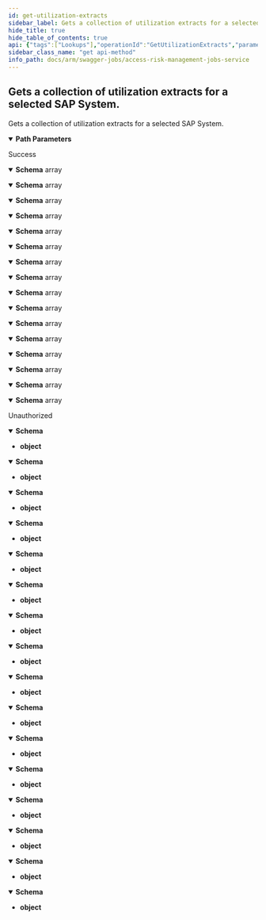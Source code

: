 ```yaml
---
id: get-utilization-extracts
sidebar_label: Gets a collection of utilization extracts for a selected SAP System.
hide_title: true
hide_table_of_contents: true
api: {"tags":["Lookups"],"operationId":"GetUtilizationExtracts","parameters":[{"name":"erpSystemId","in":"path","description":"The id of the selected ERP system.","required":true,"schema":{"type":"integer","format":"int32","minimum":1,"maximum":2147483647}}],"responses":{"200":{"description":"Success","content":{"application/json;odata.metadata=minimal;odata.streaming=true":{"schema":{"uniqueItems":false,"type":"array","items":{"type":"object","properties":{"id":{"format":"int32","type":"integer"},"text":{"type":"string","readOnly":true},"periodStart":{"format":"date-time","type":"string"},"createdDate":{"format":"date-time","type":"string"}}}}},"application/json;odata.metadata=minimal;odata.streaming=false":{"schema":{"uniqueItems":false,"type":"array","items":{"type":"object","properties":{"id":{"format":"int32","type":"integer"},"text":{"type":"string","readOnly":true},"periodStart":{"format":"date-time","type":"string"},"createdDate":{"format":"date-time","type":"string"}}}}},"application/json;odata.metadata=minimal":{"schema":{"uniqueItems":false,"type":"array","items":{"type":"object","properties":{"id":{"format":"int32","type":"integer"},"text":{"type":"string","readOnly":true},"periodStart":{"format":"date-time","type":"string"},"createdDate":{"format":"date-time","type":"string"}}}}},"application/json;odata.metadata=full;odata.streaming=true":{"schema":{"uniqueItems":false,"type":"array","items":{"type":"object","properties":{"id":{"format":"int32","type":"integer"},"text":{"type":"string","readOnly":true},"periodStart":{"format":"date-time","type":"string"},"createdDate":{"format":"date-time","type":"string"}}}}},"application/json;odata.metadata=full;odata.streaming=false":{"schema":{"uniqueItems":false,"type":"array","items":{"type":"object","properties":{"id":{"format":"int32","type":"integer"},"text":{"type":"string","readOnly":true},"periodStart":{"format":"date-time","type":"string"},"createdDate":{"format":"date-time","type":"string"}}}}},"application/json;odata.metadata=full":{"schema":{"uniqueItems":false,"type":"array","items":{"type":"object","properties":{"id":{"format":"int32","type":"integer"},"text":{"type":"string","readOnly":true},"periodStart":{"format":"date-time","type":"string"},"createdDate":{"format":"date-time","type":"string"}}}}},"application/json;odata.metadata=none;odata.streaming=true":{"schema":{"uniqueItems":false,"type":"array","items":{"type":"object","properties":{"id":{"format":"int32","type":"integer"},"text":{"type":"string","readOnly":true},"periodStart":{"format":"date-time","type":"string"},"createdDate":{"format":"date-time","type":"string"}}}}},"application/json;odata.metadata=none;odata.streaming=false":{"schema":{"uniqueItems":false,"type":"array","items":{"type":"object","properties":{"id":{"format":"int32","type":"integer"},"text":{"type":"string","readOnly":true},"periodStart":{"format":"date-time","type":"string"},"createdDate":{"format":"date-time","type":"string"}}}}},"application/json;odata.metadata=none":{"schema":{"uniqueItems":false,"type":"array","items":{"type":"object","properties":{"id":{"format":"int32","type":"integer"},"text":{"type":"string","readOnly":true},"periodStart":{"format":"date-time","type":"string"},"createdDate":{"format":"date-time","type":"string"}}}}},"application/json;odata.streaming=true":{"schema":{"uniqueItems":false,"type":"array","items":{"type":"object","properties":{"id":{"format":"int32","type":"integer"},"text":{"type":"string","readOnly":true},"periodStart":{"format":"date-time","type":"string"},"createdDate":{"format":"date-time","type":"string"}}}}},"application/json;odata.streaming=false":{"schema":{"uniqueItems":false,"type":"array","items":{"type":"object","properties":{"id":{"format":"int32","type":"integer"},"text":{"type":"string","readOnly":true},"periodStart":{"format":"date-time","type":"string"},"createdDate":{"format":"date-time","type":"string"}}}}},"application/json":{"schema":{"uniqueItems":false,"type":"array","items":{"type":"object","properties":{"id":{"format":"int32","type":"integer"},"text":{"type":"string","readOnly":true},"periodStart":{"format":"date-time","type":"string"},"createdDate":{"format":"date-time","type":"string"}}}}},"application/xml":{"schema":{"uniqueItems":false,"type":"array","items":{"type":"object","properties":{"id":{"format":"int32","type":"integer"},"text":{"type":"string","readOnly":true},"periodStart":{"format":"date-time","type":"string"},"createdDate":{"format":"date-time","type":"string"}}}}},"application/prs.odatatestxx-odata":{"schema":{"uniqueItems":false,"type":"array","items":{"type":"object","properties":{"id":{"format":"int32","type":"integer"},"text":{"type":"string","readOnly":true},"periodStart":{"format":"date-time","type":"string"},"createdDate":{"format":"date-time","type":"string"}}}}},"text/plain":{"schema":{"uniqueItems":false,"type":"array","items":{"type":"object","properties":{"id":{"format":"int32","type":"integer"},"text":{"type":"string","readOnly":true},"periodStart":{"format":"date-time","type":"string"},"createdDate":{"format":"date-time","type":"string"}}}}},"text/json":{"schema":{"uniqueItems":false,"type":"array","items":{"type":"object","properties":{"id":{"format":"int32","type":"integer"},"text":{"type":"string","readOnly":true},"periodStart":{"format":"date-time","type":"string"},"createdDate":{"format":"date-time","type":"string"}}}}}}},"401":{"description":"Unauthorized","content":{"application/json;odata.metadata=minimal;odata.streaming=true":{"schema":{"type":"object"}},"application/json;odata.metadata=minimal;odata.streaming=false":{"schema":{"type":"object"}},"application/json;odata.metadata=minimal":{"schema":{"type":"object"}},"application/json;odata.metadata=full;odata.streaming=true":{"schema":{"type":"object"}},"application/json;odata.metadata=full;odata.streaming=false":{"schema":{"type":"object"}},"application/json;odata.metadata=full":{"schema":{"type":"object"}},"application/json;odata.metadata=none;odata.streaming=true":{"schema":{"type":"object"}},"application/json;odata.metadata=none;odata.streaming=false":{"schema":{"type":"object"}},"application/json;odata.metadata=none":{"schema":{"type":"object"}},"application/json;odata.streaming=true":{"schema":{"type":"object"}},"application/json;odata.streaming=false":{"schema":{"type":"object"}},"application/json":{"schema":{"type":"object"}},"application/xml":{"schema":{"type":"object"}},"application/prs.odatatestxx-odata":{"schema":{"type":"object"}},"text/plain":{"schema":{"type":"object"}},"text/json":{"schema":{"type":"object"}}}}},"description":"Gets a collection of utilization extracts for a selected SAP System.","method":"get","path":"/api/lookups/utilizationExtracts/{erpSystemId}","info":{"version":"1.0","title":"Access Risk Management Jobs Service"},"postman":{"name":"Gets a collection of utilization extracts for a selected SAP System.","description":{"type":"text/plain"},"url":{"path":["api","lookups","utilizationExtracts",":erpSystemId"],"host":["{{baseUrl}}"],"query":[],"variable":[{"disabled":false,"description":{"content":"(Required) The id of the selected ERP system.","type":"text/plain"},"type":"any","value":"","key":"erpSystemId"}]},"header":[{"key":"Accept","value":"application/json;odata.metadata=minimal;odata.streaming=true"}],"method":"GET"}}
sidebar_class_name: "get api-method"
info_path: docs/arm/swagger-jobs/access-risk-management-jobs-service
---
```



## Gets a collection of utilization extracts for a selected SAP System.



Gets a collection of utilization extracts for a selected SAP System.

<details style={{"marginBottom":"1rem"}} data-collapsed={false} open={true}><summary style={{}}><strong>Path Parameters</strong></summary><div><ul><ParamsItem className={"paramsItem"} param={{"name":"erpSystemId","in":"path","description":"The id of the selected ERP system.","required":true,"schema":{"type":"integer","format":"int32","minimum":1,"maximum":2147483647}}}></ParamsItem></ul></div></details><div><ApiTabs><TabItem label={"200"} value={"200"}><div>

Success

</div><div><MimeTabs groupId={"mime-type"}><TabItem label={"application/json;odata.metadata=minimal;odata.streaming=true"} value={"application/json;odata.metadata=minimal;odata.streaming=true"}><SchemaTabs groupId={"schema-tabs"}><TabItem label={"Schema"} value={"Schema"}><details style={{}} data-collapsed={false} open={true}><summary style={{"textAlign":"left"}}><strong>Schema</strong><span style={{"opacity":"0.6"}}> array</span></summary><div style={{"textAlign":"left","marginLeft":"1rem"}}></div><ul style={{"marginLeft":"1rem"}}><SchemaItem collapsible={false} name={"id"} required={false} schemaDescription={undefined} schemaName={"int32"} qualifierMessage={undefined} defaultValue={undefined}></SchemaItem><SchemaItem collapsible={false} name={"text"} required={false} schemaDescription={undefined} schemaName={"string"} qualifierMessage={undefined} defaultValue={undefined}></SchemaItem><SchemaItem collapsible={false} name={"periodStart"} required={false} schemaDescription={undefined} schemaName={"date-time"} qualifierMessage={undefined} defaultValue={undefined}></SchemaItem><SchemaItem collapsible={false} name={"createdDate"} required={false} schemaDescription={undefined} schemaName={"date-time"} qualifierMessage={undefined} defaultValue={undefined}></SchemaItem></ul></details></TabItem></SchemaTabs></TabItem><TabItem label={"application/json;odata.metadata=minimal;odata.streaming=false"} value={"application/json;odata.metadata=minimal;odata.streaming=false"}><SchemaTabs groupId={"schema-tabs"}><TabItem label={"Schema"} value={"Schema"}><details style={{}} data-collapsed={false} open={true}><summary style={{"textAlign":"left"}}><strong>Schema</strong><span style={{"opacity":"0.6"}}> array</span></summary><div style={{"textAlign":"left","marginLeft":"1rem"}}></div><ul style={{"marginLeft":"1rem"}}><SchemaItem collapsible={false} name={"id"} required={false} schemaDescription={undefined} schemaName={"int32"} qualifierMessage={undefined} defaultValue={undefined}></SchemaItem><SchemaItem collapsible={false} name={"text"} required={false} schemaDescription={undefined} schemaName={"string"} qualifierMessage={undefined} defaultValue={undefined}></SchemaItem><SchemaItem collapsible={false} name={"periodStart"} required={false} schemaDescription={undefined} schemaName={"date-time"} qualifierMessage={undefined} defaultValue={undefined}></SchemaItem><SchemaItem collapsible={false} name={"createdDate"} required={false} schemaDescription={undefined} schemaName={"date-time"} qualifierMessage={undefined} defaultValue={undefined}></SchemaItem></ul></details></TabItem></SchemaTabs></TabItem><TabItem label={"application/json;odata.metadata=minimal"} value={"application/json;odata.metadata=minimal"}><SchemaTabs groupId={"schema-tabs"}><TabItem label={"Schema"} value={"Schema"}><details style={{}} data-collapsed={false} open={true}><summary style={{"textAlign":"left"}}><strong>Schema</strong><span style={{"opacity":"0.6"}}> array</span></summary><div style={{"textAlign":"left","marginLeft":"1rem"}}></div><ul style={{"marginLeft":"1rem"}}><SchemaItem collapsible={false} name={"id"} required={false} schemaDescription={undefined} schemaName={"int32"} qualifierMessage={undefined} defaultValue={undefined}></SchemaItem><SchemaItem collapsible={false} name={"text"} required={false} schemaDescription={undefined} schemaName={"string"} qualifierMessage={undefined} defaultValue={undefined}></SchemaItem><SchemaItem collapsible={false} name={"periodStart"} required={false} schemaDescription={undefined} schemaName={"date-time"} qualifierMessage={undefined} defaultValue={undefined}></SchemaItem><SchemaItem collapsible={false} name={"createdDate"} required={false} schemaDescription={undefined} schemaName={"date-time"} qualifierMessage={undefined} defaultValue={undefined}></SchemaItem></ul></details></TabItem></SchemaTabs></TabItem><TabItem label={"application/json;odata.metadata=full;odata.streaming=true"} value={"application/json;odata.metadata=full;odata.streaming=true"}><SchemaTabs groupId={"schema-tabs"}><TabItem label={"Schema"} value={"Schema"}><details style={{}} data-collapsed={false} open={true}><summary style={{"textAlign":"left"}}><strong>Schema</strong><span style={{"opacity":"0.6"}}> array</span></summary><div style={{"textAlign":"left","marginLeft":"1rem"}}></div><ul style={{"marginLeft":"1rem"}}><SchemaItem collapsible={false} name={"id"} required={false} schemaDescription={undefined} schemaName={"int32"} qualifierMessage={undefined} defaultValue={undefined}></SchemaItem><SchemaItem collapsible={false} name={"text"} required={false} schemaDescription={undefined} schemaName={"string"} qualifierMessage={undefined} defaultValue={undefined}></SchemaItem><SchemaItem collapsible={false} name={"periodStart"} required={false} schemaDescription={undefined} schemaName={"date-time"} qualifierMessage={undefined} defaultValue={undefined}></SchemaItem><SchemaItem collapsible={false} name={"createdDate"} required={false} schemaDescription={undefined} schemaName={"date-time"} qualifierMessage={undefined} defaultValue={undefined}></SchemaItem></ul></details></TabItem></SchemaTabs></TabItem><TabItem label={"application/json;odata.metadata=full;odata.streaming=false"} value={"application/json;odata.metadata=full;odata.streaming=false"}><SchemaTabs groupId={"schema-tabs"}><TabItem label={"Schema"} value={"Schema"}><details style={{}} data-collapsed={false} open={true}><summary style={{"textAlign":"left"}}><strong>Schema</strong><span style={{"opacity":"0.6"}}> array</span></summary><div style={{"textAlign":"left","marginLeft":"1rem"}}></div><ul style={{"marginLeft":"1rem"}}><SchemaItem collapsible={false} name={"id"} required={false} schemaDescription={undefined} schemaName={"int32"} qualifierMessage={undefined} defaultValue={undefined}></SchemaItem><SchemaItem collapsible={false} name={"text"} required={false} schemaDescription={undefined} schemaName={"string"} qualifierMessage={undefined} defaultValue={undefined}></SchemaItem><SchemaItem collapsible={false} name={"periodStart"} required={false} schemaDescription={undefined} schemaName={"date-time"} qualifierMessage={undefined} defaultValue={undefined}></SchemaItem><SchemaItem collapsible={false} name={"createdDate"} required={false} schemaDescription={undefined} schemaName={"date-time"} qualifierMessage={undefined} defaultValue={undefined}></SchemaItem></ul></details></TabItem></SchemaTabs></TabItem><TabItem label={"application/json;odata.metadata=full"} value={"application/json;odata.metadata=full"}><SchemaTabs groupId={"schema-tabs"}><TabItem label={"Schema"} value={"Schema"}><details style={{}} data-collapsed={false} open={true}><summary style={{"textAlign":"left"}}><strong>Schema</strong><span style={{"opacity":"0.6"}}> array</span></summary><div style={{"textAlign":"left","marginLeft":"1rem"}}></div><ul style={{"marginLeft":"1rem"}}><SchemaItem collapsible={false} name={"id"} required={false} schemaDescription={undefined} schemaName={"int32"} qualifierMessage={undefined} defaultValue={undefined}></SchemaItem><SchemaItem collapsible={false} name={"text"} required={false} schemaDescription={undefined} schemaName={"string"} qualifierMessage={undefined} defaultValue={undefined}></SchemaItem><SchemaItem collapsible={false} name={"periodStart"} required={false} schemaDescription={undefined} schemaName={"date-time"} qualifierMessage={undefined} defaultValue={undefined}></SchemaItem><SchemaItem collapsible={false} name={"createdDate"} required={false} schemaDescription={undefined} schemaName={"date-time"} qualifierMessage={undefined} defaultValue={undefined}></SchemaItem></ul></details></TabItem></SchemaTabs></TabItem><TabItem label={"application/json;odata.metadata=none;odata.streaming=true"} value={"application/json;odata.metadata=none;odata.streaming=true"}><SchemaTabs groupId={"schema-tabs"}><TabItem label={"Schema"} value={"Schema"}><details style={{}} data-collapsed={false} open={true}><summary style={{"textAlign":"left"}}><strong>Schema</strong><span style={{"opacity":"0.6"}}> array</span></summary><div style={{"textAlign":"left","marginLeft":"1rem"}}></div><ul style={{"marginLeft":"1rem"}}><SchemaItem collapsible={false} name={"id"} required={false} schemaDescription={undefined} schemaName={"int32"} qualifierMessage={undefined} defaultValue={undefined}></SchemaItem><SchemaItem collapsible={false} name={"text"} required={false} schemaDescription={undefined} schemaName={"string"} qualifierMessage={undefined} defaultValue={undefined}></SchemaItem><SchemaItem collapsible={false} name={"periodStart"} required={false} schemaDescription={undefined} schemaName={"date-time"} qualifierMessage={undefined} defaultValue={undefined}></SchemaItem><SchemaItem collapsible={false} name={"createdDate"} required={false} schemaDescription={undefined} schemaName={"date-time"} qualifierMessage={undefined} defaultValue={undefined}></SchemaItem></ul></details></TabItem></SchemaTabs></TabItem><TabItem label={"application/json;odata.metadata=none;odata.streaming=false"} value={"application/json;odata.metadata=none;odata.streaming=false"}><SchemaTabs groupId={"schema-tabs"}><TabItem label={"Schema"} value={"Schema"}><details style={{}} data-collapsed={false} open={true}><summary style={{"textAlign":"left"}}><strong>Schema</strong><span style={{"opacity":"0.6"}}> array</span></summary><div style={{"textAlign":"left","marginLeft":"1rem"}}></div><ul style={{"marginLeft":"1rem"}}><SchemaItem collapsible={false} name={"id"} required={false} schemaDescription={undefined} schemaName={"int32"} qualifierMessage={undefined} defaultValue={undefined}></SchemaItem><SchemaItem collapsible={false} name={"text"} required={false} schemaDescription={undefined} schemaName={"string"} qualifierMessage={undefined} defaultValue={undefined}></SchemaItem><SchemaItem collapsible={false} name={"periodStart"} required={false} schemaDescription={undefined} schemaName={"date-time"} qualifierMessage={undefined} defaultValue={undefined}></SchemaItem><SchemaItem collapsible={false} name={"createdDate"} required={false} schemaDescription={undefined} schemaName={"date-time"} qualifierMessage={undefined} defaultValue={undefined}></SchemaItem></ul></details></TabItem></SchemaTabs></TabItem><TabItem label={"application/json;odata.metadata=none"} value={"application/json;odata.metadata=none"}><SchemaTabs groupId={"schema-tabs"}><TabItem label={"Schema"} value={"Schema"}><details style={{}} data-collapsed={false} open={true}><summary style={{"textAlign":"left"}}><strong>Schema</strong><span style={{"opacity":"0.6"}}> array</span></summary><div style={{"textAlign":"left","marginLeft":"1rem"}}></div><ul style={{"marginLeft":"1rem"}}><SchemaItem collapsible={false} name={"id"} required={false} schemaDescription={undefined} schemaName={"int32"} qualifierMessage={undefined} defaultValue={undefined}></SchemaItem><SchemaItem collapsible={false} name={"text"} required={false} schemaDescription={undefined} schemaName={"string"} qualifierMessage={undefined} defaultValue={undefined}></SchemaItem><SchemaItem collapsible={false} name={"periodStart"} required={false} schemaDescription={undefined} schemaName={"date-time"} qualifierMessage={undefined} defaultValue={undefined}></SchemaItem><SchemaItem collapsible={false} name={"createdDate"} required={false} schemaDescription={undefined} schemaName={"date-time"} qualifierMessage={undefined} defaultValue={undefined}></SchemaItem></ul></details></TabItem></SchemaTabs></TabItem><TabItem label={"application/json;odata.streaming=true"} value={"application/json;odata.streaming=true"}><SchemaTabs groupId={"schema-tabs"}><TabItem label={"Schema"} value={"Schema"}><details style={{}} data-collapsed={false} open={true}><summary style={{"textAlign":"left"}}><strong>Schema</strong><span style={{"opacity":"0.6"}}> array</span></summary><div style={{"textAlign":"left","marginLeft":"1rem"}}></div><ul style={{"marginLeft":"1rem"}}><SchemaItem collapsible={false} name={"id"} required={false} schemaDescription={undefined} schemaName={"int32"} qualifierMessage={undefined} defaultValue={undefined}></SchemaItem><SchemaItem collapsible={false} name={"text"} required={false} schemaDescription={undefined} schemaName={"string"} qualifierMessage={undefined} defaultValue={undefined}></SchemaItem><SchemaItem collapsible={false} name={"periodStart"} required={false} schemaDescription={undefined} schemaName={"date-time"} qualifierMessage={undefined} defaultValue={undefined}></SchemaItem><SchemaItem collapsible={false} name={"createdDate"} required={false} schemaDescription={undefined} schemaName={"date-time"} qualifierMessage={undefined} defaultValue={undefined}></SchemaItem></ul></details></TabItem></SchemaTabs></TabItem><TabItem label={"application/json;odata.streaming=false"} value={"application/json;odata.streaming=false"}><SchemaTabs groupId={"schema-tabs"}><TabItem label={"Schema"} value={"Schema"}><details style={{}} data-collapsed={false} open={true}><summary style={{"textAlign":"left"}}><strong>Schema</strong><span style={{"opacity":"0.6"}}> array</span></summary><div style={{"textAlign":"left","marginLeft":"1rem"}}></div><ul style={{"marginLeft":"1rem"}}><SchemaItem collapsible={false} name={"id"} required={false} schemaDescription={undefined} schemaName={"int32"} qualifierMessage={undefined} defaultValue={undefined}></SchemaItem><SchemaItem collapsible={false} name={"text"} required={false} schemaDescription={undefined} schemaName={"string"} qualifierMessage={undefined} defaultValue={undefined}></SchemaItem><SchemaItem collapsible={false} name={"periodStart"} required={false} schemaDescription={undefined} schemaName={"date-time"} qualifierMessage={undefined} defaultValue={undefined}></SchemaItem><SchemaItem collapsible={false} name={"createdDate"} required={false} schemaDescription={undefined} schemaName={"date-time"} qualifierMessage={undefined} defaultValue={undefined}></SchemaItem></ul></details></TabItem></SchemaTabs></TabItem><TabItem label={"application/json"} value={"application/json"}><SchemaTabs groupId={"schema-tabs"}><TabItem label={"Schema"} value={"Schema"}><details style={{}} data-collapsed={false} open={true}><summary style={{"textAlign":"left"}}><strong>Schema</strong><span style={{"opacity":"0.6"}}> array</span></summary><div style={{"textAlign":"left","marginLeft":"1rem"}}></div><ul style={{"marginLeft":"1rem"}}><SchemaItem collapsible={false} name={"id"} required={false} schemaDescription={undefined} schemaName={"int32"} qualifierMessage={undefined} defaultValue={undefined}></SchemaItem><SchemaItem collapsible={false} name={"text"} required={false} schemaDescription={undefined} schemaName={"string"} qualifierMessage={undefined} defaultValue={undefined}></SchemaItem><SchemaItem collapsible={false} name={"periodStart"} required={false} schemaDescription={undefined} schemaName={"date-time"} qualifierMessage={undefined} defaultValue={undefined}></SchemaItem><SchemaItem collapsible={false} name={"createdDate"} required={false} schemaDescription={undefined} schemaName={"date-time"} qualifierMessage={undefined} defaultValue={undefined}></SchemaItem></ul></details></TabItem></SchemaTabs></TabItem><TabItem label={"application/xml"} value={"application/xml"}><SchemaTabs groupId={"schema-tabs"}><TabItem label={"Schema"} value={"Schema"}><details style={{}} data-collapsed={false} open={true}><summary style={{"textAlign":"left"}}><strong>Schema</strong><span style={{"opacity":"0.6"}}> array</span></summary><div style={{"textAlign":"left","marginLeft":"1rem"}}></div><ul style={{"marginLeft":"1rem"}}><SchemaItem collapsible={false} name={"id"} required={false} schemaDescription={undefined} schemaName={"int32"} qualifierMessage={undefined} defaultValue={undefined}></SchemaItem><SchemaItem collapsible={false} name={"text"} required={false} schemaDescription={undefined} schemaName={"string"} qualifierMessage={undefined} defaultValue={undefined}></SchemaItem><SchemaItem collapsible={false} name={"periodStart"} required={false} schemaDescription={undefined} schemaName={"date-time"} qualifierMessage={undefined} defaultValue={undefined}></SchemaItem><SchemaItem collapsible={false} name={"createdDate"} required={false} schemaDescription={undefined} schemaName={"date-time"} qualifierMessage={undefined} defaultValue={undefined}></SchemaItem></ul></details></TabItem></SchemaTabs></TabItem><TabItem label={"application/prs.odatatestxx-odata"} value={"application/prs.odatatestxx-odata"}><SchemaTabs groupId={"schema-tabs"}><TabItem label={"Schema"} value={"Schema"}><details style={{}} data-collapsed={false} open={true}><summary style={{"textAlign":"left"}}><strong>Schema</strong><span style={{"opacity":"0.6"}}> array</span></summary><div style={{"textAlign":"left","marginLeft":"1rem"}}></div><ul style={{"marginLeft":"1rem"}}><SchemaItem collapsible={false} name={"id"} required={false} schemaDescription={undefined} schemaName={"int32"} qualifierMessage={undefined} defaultValue={undefined}></SchemaItem><SchemaItem collapsible={false} name={"text"} required={false} schemaDescription={undefined} schemaName={"string"} qualifierMessage={undefined} defaultValue={undefined}></SchemaItem><SchemaItem collapsible={false} name={"periodStart"} required={false} schemaDescription={undefined} schemaName={"date-time"} qualifierMessage={undefined} defaultValue={undefined}></SchemaItem><SchemaItem collapsible={false} name={"createdDate"} required={false} schemaDescription={undefined} schemaName={"date-time"} qualifierMessage={undefined} defaultValue={undefined}></SchemaItem></ul></details></TabItem></SchemaTabs></TabItem><TabItem label={"text/plain"} value={"text/plain"}><SchemaTabs groupId={"schema-tabs"}><TabItem label={"Schema"} value={"Schema"}><details style={{}} data-collapsed={false} open={true}><summary style={{"textAlign":"left"}}><strong>Schema</strong><span style={{"opacity":"0.6"}}> array</span></summary><div style={{"textAlign":"left","marginLeft":"1rem"}}></div><ul style={{"marginLeft":"1rem"}}><SchemaItem collapsible={false} name={"id"} required={false} schemaDescription={undefined} schemaName={"int32"} qualifierMessage={undefined} defaultValue={undefined}></SchemaItem><SchemaItem collapsible={false} name={"text"} required={false} schemaDescription={undefined} schemaName={"string"} qualifierMessage={undefined} defaultValue={undefined}></SchemaItem><SchemaItem collapsible={false} name={"periodStart"} required={false} schemaDescription={undefined} schemaName={"date-time"} qualifierMessage={undefined} defaultValue={undefined}></SchemaItem><SchemaItem collapsible={false} name={"createdDate"} required={false} schemaDescription={undefined} schemaName={"date-time"} qualifierMessage={undefined} defaultValue={undefined}></SchemaItem></ul></details></TabItem></SchemaTabs></TabItem><TabItem label={"text/json"} value={"text/json"}><SchemaTabs groupId={"schema-tabs"}><TabItem label={"Schema"} value={"Schema"}><details style={{}} data-collapsed={false} open={true}><summary style={{"textAlign":"left"}}><strong>Schema</strong><span style={{"opacity":"0.6"}}> array</span></summary><div style={{"textAlign":"left","marginLeft":"1rem"}}></div><ul style={{"marginLeft":"1rem"}}><SchemaItem collapsible={false} name={"id"} required={false} schemaDescription={undefined} schemaName={"int32"} qualifierMessage={undefined} defaultValue={undefined}></SchemaItem><SchemaItem collapsible={false} name={"text"} required={false} schemaDescription={undefined} schemaName={"string"} qualifierMessage={undefined} defaultValue={undefined}></SchemaItem><SchemaItem collapsible={false} name={"periodStart"} required={false} schemaDescription={undefined} schemaName={"date-time"} qualifierMessage={undefined} defaultValue={undefined}></SchemaItem><SchemaItem collapsible={false} name={"createdDate"} required={false} schemaDescription={undefined} schemaName={"date-time"} qualifierMessage={undefined} defaultValue={undefined}></SchemaItem></ul></details></TabItem></SchemaTabs></TabItem></MimeTabs></div></TabItem><TabItem label={"401"} value={"401"}><div>

Unauthorized

</div><div><MimeTabs groupId={"mime-type"}><TabItem label={"application/json;odata.metadata=minimal;odata.streaming=true"} value={"application/json;odata.metadata=minimal;odata.streaming=true"}><SchemaTabs groupId={"schema-tabs"}><TabItem label={"Schema"} value={"Schema"}><details style={{}} data-collapsed={false} open={true}><summary style={{"textAlign":"left"}}><strong>Schema</strong></summary><div style={{"textAlign":"left","marginLeft":"1rem"}}></div><ul style={{"marginLeft":"1rem"}}><li><div><strong>object</strong></div></li></ul></details></TabItem></SchemaTabs></TabItem><TabItem label={"application/json;odata.metadata=minimal;odata.streaming=false"} value={"application/json;odata.metadata=minimal;odata.streaming=false"}><SchemaTabs groupId={"schema-tabs"}><TabItem label={"Schema"} value={"Schema"}><details style={{}} data-collapsed={false} open={true}><summary style={{"textAlign":"left"}}><strong>Schema</strong></summary><div style={{"textAlign":"left","marginLeft":"1rem"}}></div><ul style={{"marginLeft":"1rem"}}><li><div><strong>object</strong></div></li></ul></details></TabItem></SchemaTabs></TabItem><TabItem label={"application/json;odata.metadata=minimal"} value={"application/json;odata.metadata=minimal"}><SchemaTabs groupId={"schema-tabs"}><TabItem label={"Schema"} value={"Schema"}><details style={{}} data-collapsed={false} open={true}><summary style={{"textAlign":"left"}}><strong>Schema</strong></summary><div style={{"textAlign":"left","marginLeft":"1rem"}}></div><ul style={{"marginLeft":"1rem"}}><li><div><strong>object</strong></div></li></ul></details></TabItem></SchemaTabs></TabItem><TabItem label={"application/json;odata.metadata=full;odata.streaming=true"} value={"application/json;odata.metadata=full;odata.streaming=true"}><SchemaTabs groupId={"schema-tabs"}><TabItem label={"Schema"} value={"Schema"}><details style={{}} data-collapsed={false} open={true}><summary style={{"textAlign":"left"}}><strong>Schema</strong></summary><div style={{"textAlign":"left","marginLeft":"1rem"}}></div><ul style={{"marginLeft":"1rem"}}><li><div><strong>object</strong></div></li></ul></details></TabItem></SchemaTabs></TabItem><TabItem label={"application/json;odata.metadata=full;odata.streaming=false"} value={"application/json;odata.metadata=full;odata.streaming=false"}><SchemaTabs groupId={"schema-tabs"}><TabItem label={"Schema"} value={"Schema"}><details style={{}} data-collapsed={false} open={true}><summary style={{"textAlign":"left"}}><strong>Schema</strong></summary><div style={{"textAlign":"left","marginLeft":"1rem"}}></div><ul style={{"marginLeft":"1rem"}}><li><div><strong>object</strong></div></li></ul></details></TabItem></SchemaTabs></TabItem><TabItem label={"application/json;odata.metadata=full"} value={"application/json;odata.metadata=full"}><SchemaTabs groupId={"schema-tabs"}><TabItem label={"Schema"} value={"Schema"}><details style={{}} data-collapsed={false} open={true}><summary style={{"textAlign":"left"}}><strong>Schema</strong></summary><div style={{"textAlign":"left","marginLeft":"1rem"}}></div><ul style={{"marginLeft":"1rem"}}><li><div><strong>object</strong></div></li></ul></details></TabItem></SchemaTabs></TabItem><TabItem label={"application/json;odata.metadata=none;odata.streaming=true"} value={"application/json;odata.metadata=none;odata.streaming=true"}><SchemaTabs groupId={"schema-tabs"}><TabItem label={"Schema"} value={"Schema"}><details style={{}} data-collapsed={false} open={true}><summary style={{"textAlign":"left"}}><strong>Schema</strong></summary><div style={{"textAlign":"left","marginLeft":"1rem"}}></div><ul style={{"marginLeft":"1rem"}}><li><div><strong>object</strong></div></li></ul></details></TabItem></SchemaTabs></TabItem><TabItem label={"application/json;odata.metadata=none;odata.streaming=false"} value={"application/json;odata.metadata=none;odata.streaming=false"}><SchemaTabs groupId={"schema-tabs"}><TabItem label={"Schema"} value={"Schema"}><details style={{}} data-collapsed={false} open={true}><summary style={{"textAlign":"left"}}><strong>Schema</strong></summary><div style={{"textAlign":"left","marginLeft":"1rem"}}></div><ul style={{"marginLeft":"1rem"}}><li><div><strong>object</strong></div></li></ul></details></TabItem></SchemaTabs></TabItem><TabItem label={"application/json;odata.metadata=none"} value={"application/json;odata.metadata=none"}><SchemaTabs groupId={"schema-tabs"}><TabItem label={"Schema"} value={"Schema"}><details style={{}} data-collapsed={false} open={true}><summary style={{"textAlign":"left"}}><strong>Schema</strong></summary><div style={{"textAlign":"left","marginLeft":"1rem"}}></div><ul style={{"marginLeft":"1rem"}}><li><div><strong>object</strong></div></li></ul></details></TabItem></SchemaTabs></TabItem><TabItem label={"application/json;odata.streaming=true"} value={"application/json;odata.streaming=true"}><SchemaTabs groupId={"schema-tabs"}><TabItem label={"Schema"} value={"Schema"}><details style={{}} data-collapsed={false} open={true}><summary style={{"textAlign":"left"}}><strong>Schema</strong></summary><div style={{"textAlign":"left","marginLeft":"1rem"}}></div><ul style={{"marginLeft":"1rem"}}><li><div><strong>object</strong></div></li></ul></details></TabItem></SchemaTabs></TabItem><TabItem label={"application/json;odata.streaming=false"} value={"application/json;odata.streaming=false"}><SchemaTabs groupId={"schema-tabs"}><TabItem label={"Schema"} value={"Schema"}><details style={{}} data-collapsed={false} open={true}><summary style={{"textAlign":"left"}}><strong>Schema</strong></summary><div style={{"textAlign":"left","marginLeft":"1rem"}}></div><ul style={{"marginLeft":"1rem"}}><li><div><strong>object</strong></div></li></ul></details></TabItem></SchemaTabs></TabItem><TabItem label={"application/json"} value={"application/json"}><SchemaTabs groupId={"schema-tabs"}><TabItem label={"Schema"} value={"Schema"}><details style={{}} data-collapsed={false} open={true}><summary style={{"textAlign":"left"}}><strong>Schema</strong></summary><div style={{"textAlign":"left","marginLeft":"1rem"}}></div><ul style={{"marginLeft":"1rem"}}><li><div><strong>object</strong></div></li></ul></details></TabItem></SchemaTabs></TabItem><TabItem label={"application/xml"} value={"application/xml"}><SchemaTabs groupId={"schema-tabs"}><TabItem label={"Schema"} value={"Schema"}><details style={{}} data-collapsed={false} open={true}><summary style={{"textAlign":"left"}}><strong>Schema</strong></summary><div style={{"textAlign":"left","marginLeft":"1rem"}}></div><ul style={{"marginLeft":"1rem"}}><li><div><strong>object</strong></div></li></ul></details></TabItem></SchemaTabs></TabItem><TabItem label={"application/prs.odatatestxx-odata"} value={"application/prs.odatatestxx-odata"}><SchemaTabs groupId={"schema-tabs"}><TabItem label={"Schema"} value={"Schema"}><details style={{}} data-collapsed={false} open={true}><summary style={{"textAlign":"left"}}><strong>Schema</strong></summary><div style={{"textAlign":"left","marginLeft":"1rem"}}></div><ul style={{"marginLeft":"1rem"}}><li><div><strong>object</strong></div></li></ul></details></TabItem></SchemaTabs></TabItem><TabItem label={"text/plain"} value={"text/plain"}><SchemaTabs groupId={"schema-tabs"}><TabItem label={"Schema"} value={"Schema"}><details style={{}} data-collapsed={false} open={true}><summary style={{"textAlign":"left"}}><strong>Schema</strong></summary><div style={{"textAlign":"left","marginLeft":"1rem"}}></div><ul style={{"marginLeft":"1rem"}}><li><div><strong>object</strong></div></li></ul></details></TabItem></SchemaTabs></TabItem><TabItem label={"text/json"} value={"text/json"}><SchemaTabs groupId={"schema-tabs"}><TabItem label={"Schema"} value={"Schema"}><details style={{}} data-collapsed={false} open={true}><summary style={{"textAlign":"left"}}><strong>Schema</strong></summary><div style={{"textAlign":"left","marginLeft":"1rem"}}></div><ul style={{"marginLeft":"1rem"}}><li><div><strong>object</strong></div></li></ul></details></TabItem></SchemaTabs></TabItem></MimeTabs></div></TabItem></ApiTabs></div>
      